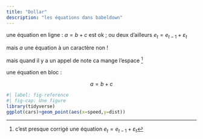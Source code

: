 ```yaml
---
title: "Dollar"
description: "les équations dans babeldown"
---
```


une équation en ligne : $a = b + c$ est ok ; ou deux d'ailleurs $e_t = e_{t-1} + \varepsilon_t$

mais $a$ une équation à un caractère non !

mais quand il y a un appel de note ca mange l'espace [^11]

[^11]: c'est presque corrigé une équation $e_t = e_{t-1} + \varepsilon_t$

une équation en bloc :

$$
a = b + c
$$

```r
#| label: fig-reference
#| fig-cap: Une figure
library(tidyverse)
ggplot(cars)+geom_point(aes(x=speed,y=dist))
```


